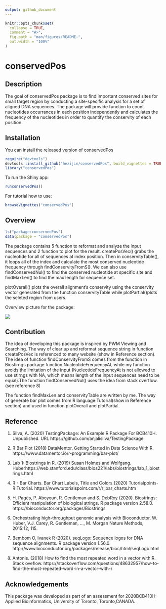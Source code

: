 ---
output: github_document
---

<!-- README.md is generated from README.Rmd. Please edit that file -->

```{r, include = FALSE}
knitr::opts_chunk$set(
  collapse = TRUE,
  comment = "#>",
  fig.path = "man/figures/README-",
  out.width = "100%"
)
```

# conservedPos

<!-- badges: start -->
<!-- badges: end -->

## Description
The goal of conservedPos package is to find important conserved sites for small target region by conducting a site-specific analysis for a set of aligned DNA sequences. 
The package will provide function to count nucleotides occurrances in each position independently and calculates the frequency of the nucleotides in order to quantify the conservity of each position.

## Installation

You can install the released version of conservedPos 

``` r
require("devtools")
devtools::install_github("hezijin/conservedPos", build_vignettes = TRUE)
library("conservedPos")

```

To run the Shiny app:

``` r
runconservedPos()
```

For tutorial how to use:
```r
browseVignettes("conservedPos")
```
## Overview

``` r
ls("package:conservedPos")
data(package = "conservedPos")
```

The package contains 5 function to reformat and analyze the input
sequences and 2 function to plot for the result. createPosVec() grabs
the nucleotide for all of sequences at index position. Then in
conservityTable(), it loops all of the index and calculate the most
conserved nucleotide frequency through findConservityFromS(). We can also use findConservedNul() to find the conserved nucleotide at specific site and findMaxLen() to find the max length for sequence set. 

plotOverall() plots the overall alignment’s conservity using the
conservity vector generated from the function conservityTable while
plotPartial()plots the seleted region from users.

Overview picture for the package:

![](./inst/extdata/conservedPos_overview.jpg)


## Contribution
The idea of developing this package is inspired by PWM Viewing and
Searching. The way of clear up and reformat sequence string in function
createPosVec is referenced to many website (show in Reference section).
The idea of function findConservityFromS comes from the function in
Biostirngs package function NucleotideFrequencyAt, while my function
avoids the limitation of the input (NucleotideFrequencyAt is not allowed
to use stirngs with NA, which means length of the input sequences need
to be equal).The function findConservedNul() uses the idea from stack overflow.(see reference 8)

The function findMaxLen and conservityTable are written by
me. The way of generate bar plot comes from R language Tutorial(show in
Reference section) and used in function plotOverall and plotPartial.

## Reference
1. Silva, A. (2020) TestingPackage: An Example R Package For BCB410H. Unpublished. URL https://github.com/anjalisilva/TestingPackage

2. R Bar Plot (2018) DataMentor. Getting Started in Data Science With R. https://www.datamentor.io/r-programming/bar-plot/

3. Lab 1: Biostrings in R. (2019) Susan Holmes and Wolfgang. Huberhttps://web.stanford.edu/class/bios221/labs/biostrings/lab_1_biostrings.html

4. R - Bar Charts. Bar Chart Labels, Title and Colors.(2020) Tutorialpoints-R Tutorial. https://www.tutorialspoint.com/r/r_bar_charts.htm

5. H. Pagès, P. Aboyoun, R. Gentleman and S. DebRoy (2020). Biostrings: Efficient manipulation of biological strings. R package version 2.58.0. https://bioconductor.org/packages/Biostrings
  
6. Orchestrating high-throughput genomic analysis with Bioconductor. W. Huber, V.J. Carey, R. Gentleman, ..., M. Morgan Nature Methods, 2015:12, 115.
  
7. Bembom O, Ivanek R (2020). seqLogo: Sequence logos for DNA sequence alignments. R package version 1.56.0. http://www.bioconductor.org/packages/release/bioc/html/seqLogo.html

8. Antonis. (2018) How to find the most repeated word in a vector with R. 
Stack oveflow. https://stackoverflow.com/questions/48632957/how-to-find-the-most-repeated-word-in-a-vector-with-r



## Acknowledgements

This package was developed as part of an assessment for 2020BCB410H: Applied Bioinformatics, University of Toronto, Toronto,CANADA.
